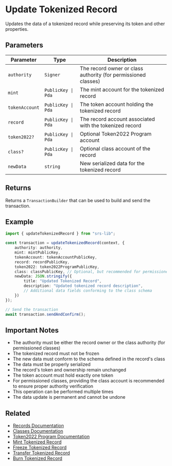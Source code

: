 # Update Tokenized Record

Updates the data of a tokenized record while preserving its token and other properties.

## Parameters

| Parameter | Type | Description |
|-----------|------|-------------|
| `authority` | `Signer` | The record owner or class authority (for permissioned classes) |
| `mint` | `PublicKey \| Pda` | The mint account for the tokenized record |
| `tokenAccount` | `PublicKey \| Pda` | The token account holding the tokenized record |
| `record` | `PublicKey \| Pda` | The record account associated with the tokenized record |
| `token2022?` | `PublicKey \| Pda` | Optional Token2022 Program account |
| `class?` | `PublicKey \| Pda` | Optional class account of the record |
| `newData` | `string` | New serialized data for the tokenized record |

## Returns

Returns a `TransactionBuilder` that can be used to build and send the transaction.

## Example

```typescript
import { updateTokenizedRecord } from "srs-lib";

const transaction = updateTokenizedRecord(context, {
    authority: authority,
    mint: mintPublicKey,
    tokenAccount: tokenAccountPublicKey,
    record: recordPublicKey,
    token2022: token2022ProgramPublicKey,
    class: classPublicKey, // Optional, but recommended for permissioned classes
    newData: JSON.stringify({
        title: "Updated Tokenized Record",
        description: "Updated tokenized record description",
        // Additional data fields conforming to the class schema
    })
});

// Send the transaction
await transaction.sendAndConfirm();
```

## Important Notes

- The authority must be either the record owner or the class authority (for permissioned classes)
- The tokenized record must not be frozen
- The new data must conform to the schema defined in the record's class
- The data must be properly serialized
- The record's token and ownership remain unchanged
- The token account must hold exactly one token
- For permissioned classes, providing the class account is recommended to ensure proper authority verification
- This operation can be performed multiple times
- The data update is permanent and cannot be undone

## Related

- [Records Documentation](../records)
- [Classes Documentation](../classes)
- [Token2022 Program Documentation](https://spl.solana.com/token-2022)
- [Mint Tokenized Record](./mint-tokenized-record)
- [Freeze Tokenized Record](./freeze-tokenized-record)
- [Transfer Tokenized Record](./transfer-tokenized-record)
- [Burn Tokenized Record](./burn-tokenized-record) 